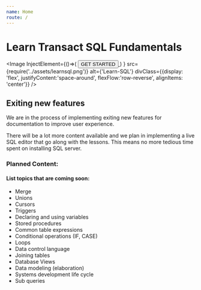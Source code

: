 ```yaml
---
name: Home
route: /
---
```



# Learn Transact SQL Fundamentals

<style jsx="true">{`
		.img-div {
			display: flex;
			justify-content: space-around;
			align-items: center;
		}

		[alt="Learn-SQL"] {
			position: relative;
			width: 40%;
		}

		.myButton {
			-moz-box-shadow: inset 0px 34px 0px -15px #b54b3a;
			-webkit-box-shadow: inset 0px 34px 0px -15px #b54b3a;
			box-shadow: inset 0px 34px 0px -15px #b54b3a;
			background-color: #a73f2d;
			cursor: pointer;
			color: #ffffff;
			font-size: 15px;
			padding: 9px 23px;
			text-decoration: none;
			text-shadow: 0px -1px 0px #7a2a1d;
			border: 0px Solid transparent;
			border-radius: 5px;
		}
		.myButton:hover {
			background-color: #b34332;
		}
		.myButton:active {
			position: relative;
			top: 1px;
		}

	`}</style>

<SubTitle/>


<Image 
InjectElement={()=>(
	<a href="/introduction">
    	<button className="myButton">GET STARTED</button>
	</a>
	)
}
src={require('../assets/learnsql.png')} 
alt={'Learn-SQL'} 
divClass={{display: 'flex', justifyContent:'space-around', flexFlow:'row-reverse', alignItems: 'center'}}
/>

## Exiting new features

We are in the process of implementing exiting new features for documentation to improve user experience.

There will be a lot more content available and we plan in implementing a live SQL editor that go along with the lessons. This means no more tedious time spent on installing SQL server.



### Planned Content:

#### List topics that are coming soon:

- Merge
- Unions
- Cursors
- Triggers
- Declaring and using variables
- Stored procedures
- Common table expressions
- Conditional operations (IF, CASE)
- Loops
- Data control language
- Joining tables
- Database Views
- Data modeling (elaboration)
- Systems development life cycle
- Sub queries